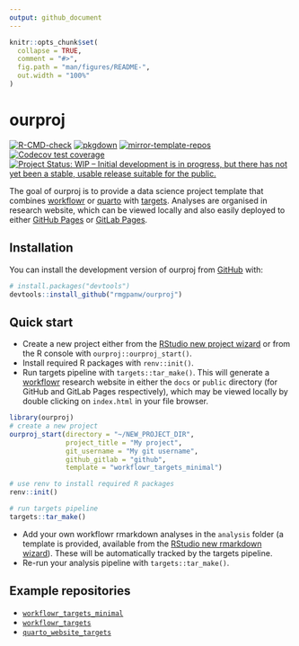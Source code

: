 ```yaml
---
output: github_document
---
```


<!-- README.md is generated from README.Rmd. Please edit that file -->

```r
knitr::opts_chunk$set(
  collapse = TRUE,
  comment = "#>",
  fig.path = "man/figures/README-",
  out.width = "100%"
)
```

# ourproj

<!-- badges: start -->
[![R-CMD-check](https://github.com/rmgpanw/ourproj/actions/workflows/check-standard.yml/badge.svg)](https://github.com/rmgpanw/ourproj/actions/workflows/check-standard.yml)
[![pkgdown](https://github.com/rmgpanw/ourproj/actions/workflows/pkgdown.yaml/badge.svg)](https://github.com/rmgpanw/ourproj/actions/workflows/pkgdown.yaml)
[![mirror-template-repos](https://github.com/rmgpanw/ourproj/actions/workflows/mirror-template-repos.yml/badge.svg)](https://github.com/rmgpanw/ourproj/actions/workflows/mirror-template-repos.yml)
[![Codecov test coverage](https://codecov.io/gh/rmgpanw/ourproj/branch/main/graph/badge.svg)](https://app.codecov.io/gh/rmgpanw/ourproj?branch=main)
[![Project Status: WIP – Initial development is in progress, but there
has not yet been a stable, usable release suitable for the
public.](https://www.repostatus.org/badges/latest/wip.svg)](https://www.repostatus.org/#wip)
<!-- badges: end -->

The goal of ourproj is to provide a data science project template that combines [workflowr](https://workflowr.github.io/workflowr/) or [quarto](https://quarto.org/) with [targets](https://books.ropensci.org/targets/). Analyses are organised in research website, which can be viewed locally and also easily deployed to either [GitHub Pages](https://pages.github.com/) or [GitLab Pages](https://docs.gitlab.com/ee/user/project/pages/).

## Installation

You can install the development version of ourproj from [GitHub](https://github.com/rmgpanw/ourproj) with:

``` r
# install.packages("devtools")
devtools::install_github("rmgpanw/ourproj")
```

## Quick start

- Create a new project either from the [RStudio new project wizard](https://r4ds.had.co.nz/workflow-projects.html#rstudio-projects) or from the R console with `ourproj::ourproj_start()`.
- Install required R packages with `renv::init()`.
- Run targets pipeline with `targets::tar_make()`. This will generate a [workflowr](https://workflowr.github.io/workflowr/) research website in either the `docs` or `public` directory (for GitHub and GitLab Pages respectively), which may be viewed locally by double clicking on `index.html` in your file browser.

```r
library(ourproj)
# create a new project
ourproj_start(directory = "~/NEW_PROJECT_DIR",
              project_title = "My project", 
              git_username = "My git username", 
              github_gitlab = "github", 
              template = "workflowr_targets_minimal")

# use renv to install required R packages
renv::init()

# run targets pipeline
targets::tar_make()
```

- Add your own workflowr rmarkdown analyses in the `analysis` folder (a template is provided, available from the [RStudio new rmarkdown wizard](https://rstudio.github.io/rstudio-extensions/rmarkdown_templates.html)). These will be automatically tracked by the targets pipeline.
- Re-run your analysis pipeline with `targets::tar_make()`.

## Example repositories

- [`workflowr_targets_minimal`](https://rmgpanw.github.io/workflowr_targets_minimal/)
- [`workflowr_targets`](https://rmgpanw.github.io/workflowr_targets/)
- [`quarto_website_targets`](https://rmgpanw.github.io/quarto_website_targets/)
